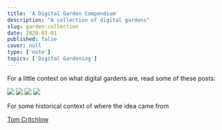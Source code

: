 ```yaml
---
title: 'A Digital Garden Compendium'
description: "A collection of digital gardens"
slug: garden-collection
date: 2020-03-01
published: false
cover: null
type: ['note']
topics: ['Digital Gardening']
---
```


For a little context on what digital gardens are, read some of these posts:

<TwoCol>

<Image src="https://res.cloudinary.com/dg3gyk0gu/image/upload/v1590283259/maggieappleton.com/notes/andy-notes.png" />

<Image src="https://res.cloudinary.com/dg3gyk0gu/image/upload/v1590283259/maggieappleton.com/notes/szymon.png" />

<Image src="https://res.cloudinary.com/dg3gyk0gu/image/upload/v1590283259/maggieappleton.com/notes/mentalnodes.png" />

<Image src="https://res.cloudinary.com/dg3gyk0gu/image/upload/v1590283448/maggieappleton.com/notes/tom1.png" />

</TwoCol>

For some historical context of where the idea came from

<a href="https://tomcritchlow.com/wiki/">Tom Critchlow</a>